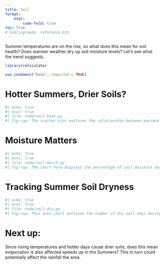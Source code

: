 ```yaml
---
title: Soil
format: 
    html:
        code-fold: true
toc: True
# bibliography: reference.bib
---
```


Summer temperatures are on the rise, so what does this mean for soil health? Does warmer weather dry up soil moisture levels? Let's see what the trend suggests.

```r
library(reticulate)

use_condaenv("base", required = TRUE)
```

# Hotter Summers, Drier Soils?
```python
#| echo: true
#| eval: true 
#| file: code/soil-heat.py
#| fig-cap: The scatter plot explores the relationship between maximum summer temperatures and average soil moisture. The trend line shows a slight negative correlation, suggesting that higher temperatures are associated with lower soil moisture levels.
```

# Moisture Matters
```python
#| echo: true
#| eval: true 
#| file: code/soil-moist.py
#| fig-cap: The chart here displays the percentage of soil moisture during summer from 1980 to 2022. The red dashed trend line indicates an overall stable trend, with minor fluctuations over the years.
```

# Tracking Summer Soil Dryness
```python
#| echo: true
#| eval: true 
#| file: code/soil-dry.py
#| fig-cap: This area chart outlines the number of dry soil days during summer over the years. The blue dashed trend line shows an increasing trend, indicating that the region is experiencing more dry soil days over time.
```

# Next up:
Since rising temperatures and hotter days cause drier soils, does this mean evaporation is also affected speeds up in the Summers? This in turn could potentially affect the rainfall the area.
